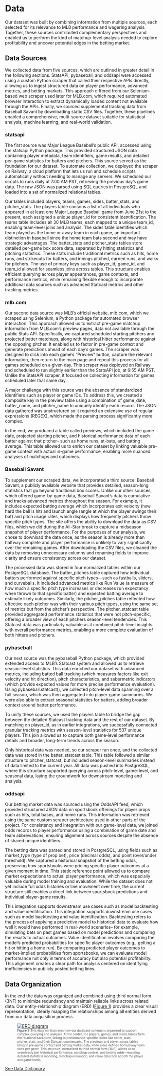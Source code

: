 # Data

Our dataset was built by combining information from multiple sources, each selected for its relevance to MLB performance and wagering analysis. Together, these sources contributed complementary perspectives and enabled us to perform the kind of matchup-level analysis needed to explore profitability and uncover potential edges in the betting market.

## Data Sources
We collected data from five sources, which are outlined in greater detail in the following sections. StatsAPI, pybaseball, and oddsapi were accessed using a custom Python scraper that called their respective APIs directly, allowing us to ingest structured data on player performance, advanced metrics, and betting markets. This approach differed from our Selenium-based web scraper used later for MLB.com, which required automated browser interaction to extract dynamically loaded content not available through the APIs. Finally, we sourced supplemental tracking data from Baseball Savant by downloading static CSV files. Together, these pipelines enabled a comprehensive, multi-source dataset suitable for statistical analysis, machine learning, and real-world validation.

### statsapi
The first source was Major League Baseball’s public API, accessed using the statsapi Python package. This provided structured JSON data containing player metadata, team identifiers, game results, and detailed per-game statistics for batters and pitchers. This source served as the foundation for our dataset. To automate collection, we deployed the scraper on Railway, a cloud platform that lets us run and schedule scripts automatically without needing to manage any servers. We scheduled our scripts to runs daily at 7:00 AM PST, retrieving the previous day’s game data. The raw JSON was parsed using SQL queries in PostgreSQL and loaded into a set of normalized relational tables.

Our tables included players, teams, games, sides, batter_stats, and pitcher_stats. The players table contains a list of all individuals who appeared in at least one Major League Baseball game from June 21st to the present, each assigned a unique player_id for consistent identification. The teams table includes all 30 MLB teams, each mapped to a unique team_id, enabling team-level joins and analysis. The sides table identifies which team played as the home or away team in each game, an important distinction in baseball since the home team bats second and may have strategic advantages. The batter_stats and pitcher_stats tables store detailed per-game box score data, separated by hitting statistics and pitching statistics. These stats include traditional metrics such as hits, home runs, and strikeouts for batters, and innings pitched, earned runs, and walks for pitchers. The use of primary keys such as player_id, game_id, and team_id allowed for seamless joins across tables. This structure enables efficient querying across player appearances, game contexts, and performance metrics, while remaining flexible enough to incorporate additional data sources such as advanced Statcast metrics and other tracking metrics.


### mlb.com
Our second data source was MLB’s official website, mlb.com, which we scraped using Selenium, a Python package for automated browser interaction. This approach allowed us to extract pre-game matchup information from MLB.com’s preview pages, data not available through the public Stats API. Specifically, we captured scheduled starting pitchers and projected batter matchups, along with historical hitter performance against the opposing pitcher. It enabled us to factor in pre-game context and generate predictions ahead of each day’s games. The scraper was designed to click into each game’s “Preview” button, capture the relevant information, then return to the main page and repeat this process for all games scheduled on a given day. This scraper was deployed on Railway and scheduled to run slightly earlier than the StatsAPI job, at 6:55 AM PST. Unlike the StatsAPI scraper, it focused on collecting information for games scheduled later that same day.

A major challenge with this source was the absence of standardized identifiers such as player or game IDs. To address this, we created a composite key in the preview table using a combination of game_date, batter_name, and pitcher_name to uniquely identify each record. The JSON data gathered was unstructured so it required an extensive use of regular expressions (REGEX), which made the parsing process significantly more complex.

In the end, we produced a table called previews, which included the game date, projected starting pitcher, and historical performance data of each batter against that pitcher-- such as home runs, at-bats, and batting average. This table allowed us to enrich our dataset by linking valuable pre-game context with actual in-game performance, enabling more nuanced analyses of matchups and outcomes.

### Baseball Savant
To supplement our scraped data, we incorporated a third source: Baseball Savant, a publicly available website that provides detailed, season-long statistics that go beyond traditional box scores. Unlike our other sources, which offered game-by-game data, Baseball Savant's data is cumulative and tracks advanced metrics throughout the season. For example, it includes expected batting average which incorporates exit velocity (how hard the ball is hit) and launch angle (angle at which the player swings their bat) and pitch usage rates, which displays how frequently pitchers throw specific pitch types. The site offers the ability to download the data as CSV files, which we did during the All-Star break to capture a midseason snapshot of player performance. For the purposes of our analysis, we chose to download the data once, as the season is already more than halfway complete and player performance is unlikely to vary significantly over the remaining games. After downloading the CSV files, we cleaned the data by removing unnecessary columns and renaming fields to improve clarity and ensure consistency across our dataset. 

The processed data was stored in four normalized tables within our PostgreSQL database. The batter_pitches table captured how individual batters performed against specific pitch types—such as fastballs, sliders, and curveballs. It included advanced metrics like Run Value (a measure of how much a specific pitch type increases or decreases run expectancy when thrown to that specific batter) and expected batting average to estimate likely outcomes. Similarly, the pitcher_pitches table reflected how effective each pitcher was with their various pitch types, using the same set of metrics but from the pitcher’s perspective. The pitcher_statcast table provided aggregated performance statistics that were not pitch-specific, offering a broader view of each pitchers season-level tendencies. This Statcast data was particularly valuable as it combined pitch-level insights with overall performance metrics, enabling a more complete evaluation of both hitters and pitchers. 

### pybaseball
Our next source was the pybaseball Python package, which provided extended access to MLB’s Statcast system and allowed us to retrieve season-level statistics. This data enriched our dataset with advanced metrics, including batted ball tracking (which measures factors like exit velocity and hit direction), pitch characteristics, and sabermetric indicators (which provide expected values for more precise performance evaluation). Using pybaseball.statcast(), we collected pitch-level data spanning over a full season, which was then aggregated into player-game summaries. We were also able to extract seasonal statistics for batters, adding broader context around batter performance. 

To unify these sources, we used the players table to bridge the gap between the detailed Statcast tracking data and the rest of our dataset. By matching on player_id, as in earlier integrations, we successfully connected granular tracking metrics with season-level statistics for 537 unique players. This join allowed us to capture both game-level performance details and broader, long-term trends across the season.

Only historical data was needed, so our scraper ran once, and the collected data was stored in the batter_statcast table. This table followed a similar structure to pitcher_statcast, but included season-level summaries instead of data limited to the current year. All data was pushed into PostgreSQL, where this structure supported querying across pitch-level, game-level, and seasonal data, laying the groundwork for downstream modeling and analysis.

### oddsapi
Our betting market data was sourced using the OddsAPI feed, which provided structured JSON data on sportsbook offerings for player props such as hits, total bases, and home runs. This information was retrieved using the same custom scraper architecture used in other parts of the project. For consistency and integration with our game-level data, we joined odds records to player performance using a combination of game date and team abbreviations, ensuring alignment across sources despite the absence of shared unique identifiers.

The betting data was parsed and stored in PostgreSQL, using fields such as market_type (type of prop bet), price (decimal odds), and point (over/under threshold). We captured a historical snapshot of the betting odds, preserving how sportsbooks were pricing specific player outcomes at a given moment in time. This static reference point allowed us to compare market expectations to actual player performance, which was especially valuable during model training and evaluation. While the dataset does not yet include full odds histories or line movement over time, the current structure still enables a direct link between sportsbook predictions and individual player-game results.

This integration supports downstream use cases such as model backtesting and value identification. This integration supports downstream use cases such as model backtesting and value identification. Backtesting refers to the process of applying a predictive model to historical data to evaluate how well it would have performed in real-world scenarios-- for example, simulating bets on past games based on model predictions and comparing the results to actual outcomes. Value identification involves comparing the model’s predicted probabilities for specific player outcomes (e.g., getting a hit or hitting a home run). By comparing predicted player outcomes to market-implied probabilities from sportsbooks, we can evaluate model performance not only in terms of accuracy but also potential profitability. This alignment creates a clear path for analysis centered on identifying inefficiencies in publicly posted betting lines.


## Data Organization
In the end the data was organized and combined using third normal form (3NF) to minimize redundancy and maintain reliable links across related data. Our entity-relationship diagram (ERD) (<a href="#fig-erd">Figure 1</a>) provides a clear visual representation, clearly mapping the relationships among all entities derived from our data acquisition process.

<figure id="fig-erd">
  [![ERD diagram](images/erd_diagram.png)](images/erd_diagram.png)
  <figcaption style="font-size: 10px; color: #555;">
    **Figure 1**: This diagram illustrates how our database schema is organized to support complex querying and analysis. At the center, the players, games, and teams tables form the relational backbone, linking to performance-specific tables like batter_stats, pitcher_stats, and their Statcast counterparts. The previews and player_props tables bring in pre-game context and betting market data, while sides defines home/away team roles per game. This structure, normalized to third normal form (3NF), allows us to seamlessly join historical performance, matchup context, and betting odds—enabling detailed statistical modeling, matchup evaluation, and value detection at both the player and game levels.
  </figcaption>
</figure>

[See Data Dictionary](#data-dictionary)